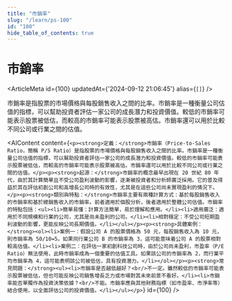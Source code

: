 ```yaml
---
title: "市銷率"
slug: "/learn/ps-100"
id: "100"
hide_table_of_contents: true
---
```



# 市銷率

<ArticleMeta id={100} updatedAt={'2024-09-12 21:06:45'} alias={`[]`} />
<div className='border-solid border-b border-t-0 my-4 border-[var(--ifm-color-gray-300)]' />

市銷率是指股票的市場價格與每股銷售收入之間的比率。市銷率是一種衡量公司估值的指標，可以幫助投資者評估一家公司的成長潛力和投資價值。較低的市銷率可能表示股票被低估，而較高的市銷率可能表示股票被高估。市銷率還可以用於比較不同公司或行業之間的估值。

<AIContent content={`<p><strong>定義：</strong>市銷率（Price-to-Sales Ratio，簡稱 P/S Ratio）是指股票的市場價格與每股銷售收入之間的比率。市銷率是一種衡量公司估值的指標，可以幫助投資者評估一家公司的成長潛力和投資價值。較低的市銷率可能表示股票被低估，而較高的市銷率可能表示股票被高估。市銷率還可以用於比較不同公司或行業之間的估值。</p><p><strong>起源：</strong>市銷率的概念最早出現在 20 世紀 80 年代，由於其計算簡單且不受公司盈利波動的影響，逐漸被投資者和分析師廣泛採用。它的普及得益於其在評估初創公司和高增長公司時的有效性，尤其是在這些公司尚未實現盈利的情況下。</p><p><strong>類別與特點：</strong>市銷率主要有兩種計算方式：基於每股銷售收入的市銷率和基於總銷售收入的市銷率。前者適用於個股分析，後者適用於整體公司估值。市銷率的特點包括：<ul><li>簡單易懂：計算方法簡單，易於理解和應用。</li><li>適用廣泛：適用於不同規模和行業的公司，尤其是尚未盈利的公司。</li><li>相對穩定：不受公司短期盈利波動的影響，更能反映公司長期價值。</li></ul></p><p><strong>具體案例：</strong><ol><li>案例一：假設公司 A 的股票價格為 50 元，每股銷售收入為 10 元，則市銷率為 50/10=5。如果同行業公司 B 的市銷率為 3，這可能意味着公司 A 的股票相對較高估值。</li><li>案例二：在評估一家初創科技公司時，由於公司尚未盈利，市盈率（P/E Ratio）無法使用，此時市銷率成為一個重要的估值工具。如果該公司的市銷率為 2，而行業平均市銷率為 4，這可能表明該公司被低估，具有投資潛力。</li></ol></p><p><strong>常見問題：</strong><ul><li>市銷率是否越低越好？<br/>不一定。雖然較低的市銷率可能表示股票被低估，但也可能反映公司銷售增長乏力或市場對其未來前景不看好。</li><li>市銷率能否單獨作為投資決策依據？<br/>不能。市銷率應與其他財務指標（如市盈率、市淨率等）結合使用，以全面評估公司的投資價值。</li></ul></p>`} id={100} />
